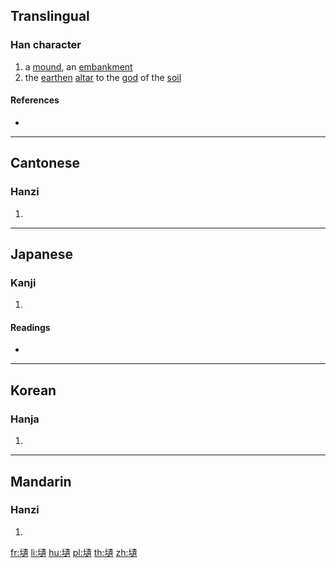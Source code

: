 {{character info/new}}
==Translingual==

===Han character===
{{Han char|rn=32|rad=土|as=16|sn=19|four=45138|canj=GYLC|ids=⿰土遺}}

# a [[mound]], an [[embankment]]
# the [[earthen]] [[altar]] to the [[god]] of the [[soil]]

====References====
* {{Han ref|kx=0242.020|dkj=05589|dj=0481.260|hdz=10497.180|uh=58DD|ud=22749|bh=F1F7|bd=61943}}

----

==Cantonese==

===Hanzi===
{{yue-hanzi|jyut=wai2|y=wai2}}

# {{defn|lang=yue|sort=土16}}

----

==Japanese==

===Kanji===
{{ja-kanji|grade=|rs=土16}}

# {{defn|lang=ja|sort=土16}}

====Readings====
* {{ja-readings|on=[[い]] (i), [[た]] (ta)|kun=[[だん]] (dan), [[らち]] (rachi)}}

----

==Korean==

===Hanja===
{{ko-hanja|hangeul=유|rv=yu|mr=yu}}

# {{defn|lang=ko|sort=土16}}

----

==Mandarin==

===Hanzi===
{{cmn-hanzi|pin=[[wéi]] ([[wei2]])|wg=wei<sup>2</sup>}}

# {{defn|lang=cmn|sort=土16}}

[[fr:壝]]
[[li:壝]]
[[hu:壝]]
[[pl:壝]]
[[th:壝]]
[[zh:壝]]